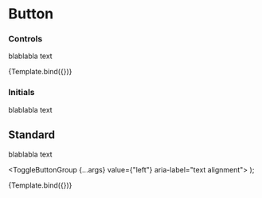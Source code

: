 


<Meta title="Design System/ToggleButton" component={ToggleButtonGroup} />

# Button

### Controls

blablabla text

<Canvas>
  <Story name="controls">{Template.bind({})}</Story>
</Canvas>

### Initials

blablabla text

<Story name="initials">
  <div>
    <ToggleButtonGroup value={"left"} aria-label="text alignment">
      <ToggleButton value="left" aria-label="left aligned">
        <FormatAlignLeftIcon />
      </ToggleButton>
      <ToggleButton value="center" aria-label="centered">
        <FormatAlignCenterIcon />
      </ToggleButton>
      <ToggleButton value="right" aria-label="right aligned">
        <FormatAlignRightIcon />
      </ToggleButton>
      <ToggleButton value="justify" aria-label="justified" disabled>
        <FormatAlignJustifyIcon />
      </ToggleButton>
    </ToggleButtonGroup>
  </div>
</Story>

## Standard

blablabla text

  <ToggleButtonGroup {...args} value={"left"} aria-label="text alignment">
    <ToggleButton value="left" aria-label="left aligned">
      <FormatAlignLeftIcon />
    </ToggleButton>
    <ToggleButton value="center" aria-label="centered">
      <FormatAlignCenterIcon />
    </ToggleButton>
    <ToggleButton value="right" aria-label="right aligned">
      <FormatAlignRightIcon />
    </ToggleButton>
    <ToggleButton value="justify" aria-label="justified" disabled>
      <FormatAlignJustifyIcon />
    </ToggleButton>
  </ToggleButtonGroup>
);

<Story name="standard">{Template.bind({})}</Story>
